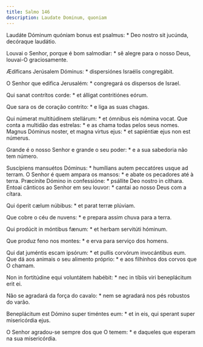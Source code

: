 ```yaml
---
title: Salmo 146
description: Laudate Dominum, quoniam
---
```


<div class="side-by-side not-content">

Laudáte Dóminum quóniam bonus est psalmus: * Deo nostro sit jucúnda,
    decóraque laudátio.

Louvai o Senhor, porque é bom salmodiar: * sê alegre para o nosso Deus,
    louvai-O graciosamente.

Ædíficans Jerúsalem Dóminus: * dispersiónes Israélis congregábit.

O Senhor que edifica Jerusalém: * congregará os dispersos de Israel.

Qui sanat contrítos corde: * et álligat contritiónes eórum.

Que sara os de coração contrito: * e liga as suas chagas.

Qui númerat multitúdinem stellárum: * et ómnibus eis nómina vocat.
  Que conta a multidão das estrelas: * e as chama todas pelos seus nomes.
  Magnus Dóminus noster, et magna virtus ejus: * et sapiéntiæ ejus non est
    númerus.

Grande é o nosso Senhor e grande o seu poder: * e a sua sabedoria não tem
    número.

Suscípiens mansuétos Dóminus: * humílians autem peccatóres usque ad terram.
  O Senhor é quem ampara os mansos: * e abate os pecadores até à terra.
  Præcínite Dómino in confessióne: * psállite Deo nostro in cíthara.
  Entoai cânticos ao Senhor em seu louvor: * cantai ao nosso Deus com a
    cítara.

Qui óperit cælum núbibus: * et parat terræ plúviam.

Que cobre o céu de nuvens: * e prepara assim chuva para a terra.

Qui prodúcit in móntibus fænum: * et herbam servitúti hóminum.

Que produz feno nos montes: * e erva para serviço dos homens.

Qui dat juméntis escam ipsórum: * et pullis corvórum invocántibus eum.
  Que dá aos animais o seu alimento próprio: * e aos filhinhos dos corvos que
    O chamam.

Non in fortitúdine equi voluntátem habébit: * nec in tíbiis viri
    beneplácitum erit ei.

Não se agradará da força do cavalo: * nem se agradará nos pés robustos do
    varão.

Beneplácitum est Dómino super timéntes eum: * et in eis, qui sperant super
    misericórdia ejus.

O Senhor agradou-se sempre dos que O temem: * e daqueles que esperam na sua
    misericórdia.

</div>
